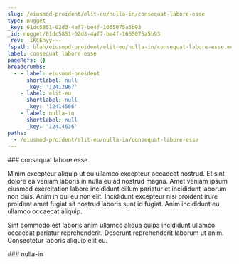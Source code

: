 ```yaml
---
slug: /eiusmod-proident/elit-eu/nulla-in/consequat-labore-esse
type: nugget
_key: 61dc5851-02d3-4af7-be4f-1665075a5b93
_id: nugget/61dc5851-02d3-4af7-be4f-1665075a5b93
_rev: _iKCEnyy---
fspath: blah/eiusmod-proident/elit-eu/nulla-in/consequat-labore-esse.md
label: consequat labore esse
pageRefs: {}
breadcrumbs:
  - - label: eiusmod-proident
      shortlabel: null
      _key: '12413967'
    - label: elit-eu
      shortlabel: null
      _key: '12414566'
    - label: nulla-in
      shortlabel: null
      _key: '12414636'
paths:
  - /eiusmod-proident/elit-eu/nulla-in/consequat-labore-esse
---
```


<NuggetArea>
<Nugget slug="/eiusmod-proident/elit-eu/nulla-in/consequat-labore-esse" type="nugget" _key="61dc5851-02d3-4af7-be4f-1665075a5b93" _id="nugget/61dc5851-02d3-4af7-be4f-1665075a5b93" _rev="_iKCEnyy---" fspath="blah/eiusmod-proident/elit-eu/nulla-in/consequat-labore-esse.md" label="consequat labore esse" paths="/eiusmod-proident/elit-eu/nulla-in/consequat-labore-esse">
<NuggetBody>
### consequat labore esse

Minim excepteur aliquip ut eu ullamco excepteur occaecat nostrud. Et sint dolore ea veniam laboris in nulla eu ad nostrud magna. Amet veniam ipsum eiusmod exercitation labore incididunt cillum pariatur et incididunt laborum non duis. Anim in qui eu non elit. Incididunt excepteur nisi proident irure proident amet fugiat sit nostrud laboris sunt id fugiat. Anim incididunt eu ullamco occaecat aliquip.

Sint commodo est laboris anim ullamco aliqua culpa incididunt ullamco occaecat pariatur reprehenderit. Deserunt reprehenderit laborum ut anim. Consectetur laboris aliquip elit eu.

</NuggetBody>
<Breadcrumbs>
<Crumbs>
<Crumb _key="12413967" label="eiusmod-proident" /><Crumb _key="12414566" label="elit-eu" /><Crumb _key="12414636" label="nulla-in" />
</Crumbs>
</Breadcrumbs>
</Nugget>

<NuggetsInbound>
</NuggetsInbound>
<NuggetsOutbound>
</NuggetsOutbound>
</NuggetArea>
<PassagesInbound>
<Passage direction="inbound" type="passage" _key="12414636" _id="passage/12414636" _rev="_iKCEnyu--A" label="nulla-in" passage="nulla-in" fspath="blah/eiusmod-proident/elit-eu/nulla-in" paths="/eiusmod-proident/elit-eu/nulla-in" slug="/eiusmod-proident/elit-eu/nulla-in">
<NuggetBody>
### nulla-in

</NuggetBody>
<Breadcrumbs>
<Crumbs>
<Crumb _key="12413967" label="eiusmod-proident" /><Crumb _key="12414566" label="elit-eu" />
</Crumbs>
</Breadcrumbs>
</Passage>

</PassagesInbound>
<PassagesOutbound>
</PassagesOutbound>